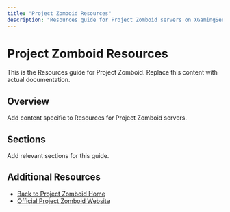 ```yaml
---
title: "Project Zomboid Resources"
description: "Resources guide for Project Zomboid servers on XGamingServer"
---
```


# Project Zomboid Resources

This is the Resources guide for Project Zomboid. Replace this content with actual documentation.

## Overview

Add content specific to Resources for Project Zomboid servers.

## Sections

Add relevant sections for this guide.

## Additional Resources

- [Back to Project Zomboid Home](./index)
- [Official Project Zomboid Website](https://example.com)
